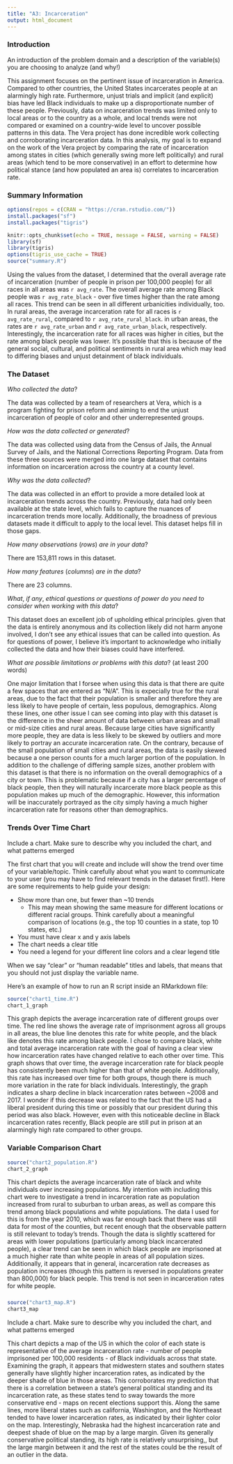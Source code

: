 ```yaml
---
title: "A3: Incarceration"
output: html_document
---
```


### Introduction

An introduction of the problem domain and a description of the variable(s) you are choosing to analyze (and why!)

This assignment focuses on the pertinent issue of incarceration in America. Compared to other countries, the United States incarcerates people at an alarmingly high rate. Furthermore, unjust trials and implicit (and explicit) bias have led Black individuals to make up a disproportionate number of these people. Previously, data on incarceration trends was limited only to local areas or to the country as a whole, and local trends were not compared or examined on a country-wide level to uncover possible patterns in this data. The Vera project has done incredible work collecting and corroborating incarceration data. In this analysis, my goal is to expand on the work of the Vera project by comparing the rate of incarceration among states in cities (which generally swing more left politically) and rural areas (which tend to be more conservative) in an effort to determine how political stance (and how populated an area is) correlates to incarceration rate.

### Summary Information
```r
options(repos = c(CRAN = "https://cran.rstudio.com/"))
install.packages("sf")
install.packages("tigris")
```

```r
knitr::opts_chunk$set(echo = TRUE, message = FALSE, warning = FALSE)
library(sf)
library(tigris)
options(tigris_use_cache = TRUE)
source("summary.R")
```

Using the values from the dataset, I determined that the overall average rate of incarceration (number of people in prison per 100,000 people) for all races in all areas was `r avg_rate`. The overall average rate among Black people was `r avg_rate_black` - over five times higher than the rate among all races. This trend can be seen in all different urbanicities individually, too. In rural areas, the average incarceration rate for all races is `r avg_rate_rural`, compared to `r avg_rate_rural_black`. in urban areas, the rates are `r avg_rate_urban` and `r avg_rate_urban_black`, respectively. Interestingly, the incarceration rate for all races was higher in cities, but the rate among black people was lower. It's possible that this is because of the general social, cultural, and political sentiments in rural area which may lead to differing biases and unjust detainment of black individuals.

### The Dataset

$Who$ $collected$ $the$ $data?$

The data was collected by a team of researchers at Vera, which is a program fighting for prison reform and aiming to end the unjust incarceration of people of color and other underrepresented groups.

$How$ $was$ $the$ $data$ $collected$ $or$ $generated?$

The data was collected using data from the Census of Jails, the Annual Survey of Jails, and the National Corrections Reporting Program. Data from these three sources were merged into one large dataset that contains information on incarceration across the country at a county level.

$Why$ $was$ $the$ $data$ $collected?$

The data was collected in an effort to provide a more detailed look at incarceration trends across the country. Previously, data had only been available at the state level, which fails to capture the nuances of incarceration trends more locally. Additionally, the broadness of previous datasets made it difficult to apply to the local level. This dataset helps fill in those gaps.

$How$ $many$ $observations$ $(rows)$ $are$ $in$ $your$ $data?$

There are 153,811 rows in this dataset.

$How$ $many$ $features$ $(columns)$ $are$ $in$ $the$ $data?$

There are 23 columns.

$What,$ $if$ $any,$ $ethical$ $questions$ $or$ $questions$ $of$ $power$ $do$ $you$ $need$ $to$ $consider$ $when$ $working$ $with$ $this$ $data?$

This dataset does an excellent job of upholding ethical principles. given that the data is entirely anonymous and its collection likely did not harm anyone involved, I don't see any ethical issues that can be called into question. As for questions of power, I believe it's important to acknowledge who initially collected the data and how their biases could have interfered.

$What$ $are$ $possible$ $limitations$ $or$ $problems$ $with$ $this$ $data?$   (at least 200 words)

One major limitation that I forsee when using this data is that there are quite a few spaces that are entered as "N/A". This is expecially true for the rural areas, due to the fact that their population is smaller and therefore they are less likely to have people of certain, less populous, demographics. Along these lines, one other issue I can see coming into play with this dataset is the difference in the sheer amount of data between urban areas and small or mid-size cities and rural areas. Because large cities have significantly more people, they are data is less likely to be skewed by outliers and more likely to portray an accurate incarceration rate. On the contrary, because of the small population of small cities and rural areas, the data is easily skewed because a one person counts for a much larger portion of the population. In addition to the challenge of differing sample sizes, another problem with this dataset is that there is no information on the overall demographics of a city or town. This is problematic because if a city has a larger percentage of black people, then they will naturally incarcerate more black people as this population makes up much of the demographic. However, this information will be inaccurately portrayed as the city simply having a much higher incarceration rate for reasons other than demographics.

### Trends Over Time Chart

Include a chart. Make sure to describe why you included the chart, and what patterns emerged

The first chart that you will create and include will show the trend over time of your variable/topic. Think carefully about what you want to communicate to your user (you may have to find relevant trends in the dataset first!). Here are some requirements to help guide your design:

- Show more than one, but fewer than ~10 trends
  - This may mean showing the same measure for different locations or different racial groups. Think carefully about a meaningful comparison of locations (e.g., the top 10 counties in a state, top 10 states, etc.)
- You must have clear x and y axis labels
- The chart needs a clear title
- You need a legend for your different line colors and a clear legend title

When we say "clear" or "human readable" titles and labels, that means that you should not just display the variable name.

Here's an example of how to run an R script inside an RMarkdown file:

``````r
source("chart1_time.R")
chart_1_graph
``````
This graph depicts the average incarceration rate of different groups over time. The red line shows the average rate of imprisonment agross all groups in all areas, the blue line denotes this rate for white people, and the black like denotes this rate among black people. I chose to compare black, white and total average incarceration rate with the goal of having a clear view how incarceration rates have changed relative to each other over time. This graph shows that over time, the average incarceration rate for black people has consistently been much higher than that of white people. Additionally, this rate has increased over time for both groups, though there is much more variation in the rate for black individuals. Interestingly, the graph indicates a sharp decline in black incarceration rates between ~2008 and 2017. I wonder if this decrease was related to the fact that the US had a liberal president during this time or possibly that our president during this period was also black. However, even with this noticeable decline in Black incarceration rates recently, Black people are still put in prison at an alarmingly high rate compared to other groups.

### Variable Comparison Chart

``````r
source("chart2_population.R")
chart_2_graph
``````

This chart depicts the average incarceration rate of black and white individuals over increasing populations. My intention with including this chart were to investigate a trend in incarceration rate as population increased from rural to suburban to urban areas, as well as compare this trend among black populations and white populations. The data I used for this is from the year 2010, which was far enough back that there was still data for most of the counties, but recent enough that the observable pattern is still relevant to today's trends. Though the data is slightly scattered for areas with lower populations (particularly among black incarcerated people), a clear trend can be seen in which black people are imprisoned at a much higher rate than white people in areas of all population sizes. Additionally, it appears that in general, incarceration rate decreases as population increases (though this pattern is reversed in populations greater than 800,000) for black people. This trend is not seen in incarceration rates for white people.


### 

``````r
source("chart3_map.R")
chart3_map
``````

Include a chart. Make sure to describe why you included the chart, and what patterns emerged

This chart depicts a map of the US in which the color of each state is representative of the average incarceration rate - number of people imprisoned per 100,000 residents - of Black individuals across that state. Examining the graph, it appears that midwestern states and southern states generally have slightly higher incarceration rates, as indicated by the deeper shade of blue in those areas. This corroborates my prediction that there is a correlation between a state's general political standing and its incarceration rate, as these states tend to sway towards the more conservative end - maps on recent elections support this. Along the same lines, more liberal states such as california, Washington, and the Northeast tended to have lower incarceration rates, as indicated by their lighter color on the map. Interestingly, Nebraska had the highest incarceration rate and deepest shade of blue on the map by a large margin. Given its generally conservative political standing, its high rate is relatively unsurprising,, but the large margin between it and the rest of the states could be the result of an outlier in the data.



